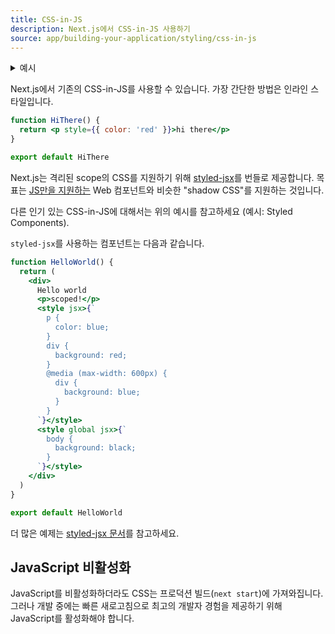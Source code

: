 ```yaml
---
title: CSS-in-JS
description: Next.js에서 CSS-in-JS 사용하기
source: app/building-your-application/styling/css-in-js
---
```


<details>
  <summary>예시</summary>
  - [Styled JSX](https://github.com/vercel/next.js/tree/canary/examples/with-styled-jsx)
  - [Styled Components](https://github.com/vercel/next.js/tree/canary/examples/with-styled-components)
  - [Emotion](https://github.com/vercel/next.js/tree/canary/examples/with-emotion)
  - [Linaria](https://github.com/vercel/next.js/tree/canary/examples/with-linaria)
  - [Tailwind CSS + Emotion](https://github.com/vercel/next.js/tree/canary/examples/with-tailwindcss-emotion)
  - [Styletron](https://github.com/vercel/next.js/tree/canary/examples/with-styletron)
  - [Cxs](https://github.com/vercel/next.js/tree/canary/examples/with-cxs)
  - [Aphrodite](https://github.com/vercel/next.js/tree/canary/examples/with-aphrodite)
  - [Fela](https://github.com/vercel/next.js/tree/canary/examples/with-aphrodite)
  - [Stitches](https://github.com/vercel/next.js/tree/canary/examples/with-stitches)
</details>

Next.js에서 기존의 CSS-in-JS를 사용할 수 있습니다. 가장 간단한 방법은 인라인 스타일입니다.

```jsx
function HiThere() {
  return <p style={{ color: 'red' }}>hi there</p>
}

export default HiThere
```

Next.js는 격리된 scope의 CSS를 지원하기 위해 [styled-jsx](https://github.com/vercel/styled-jsx)를 번들로 제공합니다. 목표는 [JS만을 지원하는](https://github.com/w3c/webcomponents/issues/71) Web 컴포넌트와 비슷한 "shadow CSS"를 지원하는 것입니다.

다른 인기 있는 CSS-in-JS에 대해서는 위의 예시를 참고하세요
(예시: Styled Components).

`styled-jsx`를 사용하는 컴포넌트는 다음과 같습니다.

```jsx
function HelloWorld() {
  return (
    <div>
      Hello world
      <p>scoped!</p>
      <style jsx>{`
        p {
          color: blue;
        }
        div {
          background: red;
        }
        @media (max-width: 600px) {
          div {
            background: blue;
          }
        }
      `}</style>
      <style global jsx>{`
        body {
          background: black;
        }
      `}</style>
    </div>
  )
}

export default HelloWorld
```

더 많은 예제는 [styled-jsx 문서](https://github.com/vercel/styled-jsx)를 참고하세요.

## JavaScript 비활성화

JavaScript를 비활성화하더라도 CSS는 프로덕션 빌드(`next start`)에 가져와집니다. 그러나 개발 중에는 빠른 새로고침으로 최고의 개발자 경험을 제공하기 위해 JavaScript를 활성화해야 합니다.
